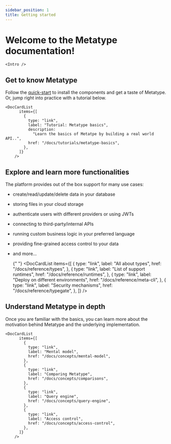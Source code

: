 ```yaml
---
sidebar_position: 1
title: Getting started
---
```



# Welcome to the Metatype documentation!

    <Intro />

## Get to know Metatype

Follow the [quick-start](/docs/tutorials/quick-start) to install the components and get a taste of Metatype. Or, jump right into practice with a tutorial below.

    <DocCardList
          items={[
            {
              type: "link",
              label: "Tutorial: Metatype basics",
              description:
                "Learn the basics of Metatpe by building a real world API..",
              href: "/docs/tutorials/metatype-basics",
            },
          ]}
        />

## Explore and learn more functionalities

The platform provides out of the box support for many use cases:

- create/read/update/delete data in your database
- storing files in your cloud storage
- authenticate users with different providers or using JWTs
- connecting to third-party/internal APIs
- running custom business logic in your preferred language
- providing fine-grained access control to your data
- and more...

  {" "}
  <DocCardList
    items={[
      {
        type: "link",
        label: "All about types",
        href: "/docs/reference/types",
      },
      {
        type: "link",
        label: "List of support runtimes",
        href: "/docs/reference/runtimes",
      },
      {
        type: "link",
        label: "Deploy on different environments",
        href: "/docs/reference/meta-cli",
      },
      {
        type: "link",
        label: "Security mechanisms",
        href: "/docs/reference/typegate",
      },
    ]}
  />

## Understand Metatype in depth

Once you are familiar with the basics, you can learn more about the motivation behind Metatype and the underlying implementation.

    <DocCardList
          items={[
            {
              type: "link",
              label: "Mental model",
              href: "/docs/concepts/mental-model",
            },
            {
              type: "link",
              label: "Comparing Metatype",
              href: "/docs/concepts/comparisons",
            },
            {
              type: "link",
              label: "Query engine",
              href: "/docs/concepts/query-engine",
            },
            {
              type: "link",
              label: "Access control",
              href: "/docs/concepts/access-control",
            },
          ]}
        />
